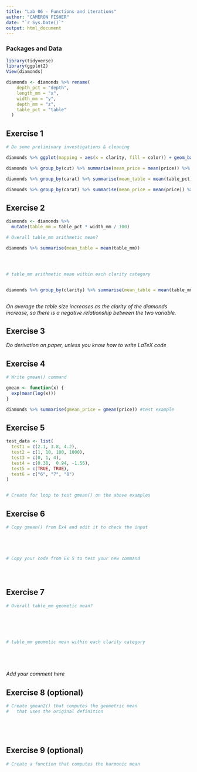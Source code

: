 ```yaml
---
title: "Lab 06 - Functions and iterations"
author: "CAMERON FISHER"
date: "`r Sys.Date()`"
output: html_document
---
```



### Packages and Data

```r
library(tidyverse) 
library(ggplot2)
View(diamonds)
```

```r
diamonds <- diamonds %>% rename(
    depth_pct = "depth",
    length_mm = "x",
    width_mm = "y",
    depth_mm = "z",
    table_pct = "table"
  )
```


## Exercise 1

```r
# Do some preliminary investigations & cleaning

diamonds %>% ggplot(mapping = aes(x = clarity, fill = color)) + geom_bar() + labs(title = "Number of Diamonds per clarity", subtitle = "Filled by colour grade", y = "Frequency", x = "Clarity grade")

diamonds %>% group_by(cut) %>% summarise(mean_price = mean(price)) %>% arrange(mean_price)

diamonds %>% group_by(carat) %>% summarise(mean_table = mean(table_pct)) %>% ggplot(mapping = aes(x = carat, y = mean_table)) + geom_line()

diamonds %>% group_by(carat) %>% summarise(mean_price = mean(price)) %>% ggplot(mapping = aes(x = carat, y = mean_price)) + geom_point() + geom_smooth()

```


## Exercise 2

```r

diamonds <- diamonds %>%
  mutate(table_mm = table_pct * width_mm / 100)

# Overall table_mm arithmetic mean?

diamonds %>% summarise(mean_table = mean(table_mm))




# table_mm arithmetic mean within each clarity category


diamonds %>% group_by(clarity) %>% summarise(mean_table = mean(table_mm)) %>% arrange(mean_table)



```

_On average the table size increases as the clarity of the diamonds increase, so there is a negative relationship between the two variable._

## Exercise 3

_Do derivation on paper, unless you know how to write LaTeX code_


## Exercise 4

```r
# Write gmean() command

gmean <- function(x) {
  exp(mean(log(x)))
}

diamonds %>% summarise(gmean_price = gmean(price)) #test example


```

## Exercise 5

```r

test_data <- list(
  test1 = c(2.1, 3.8, 4.2),
  test2 = c(1, 10, 100, 1000),
  test3 = c(0, 1, 4),
  test4 = c(0.38,  0.94, -1.56),
  test5 = c(TRUE, TRUE),
  test6 = c("6", "7", "8")
)


# Create for loop to test gmean() on the above examples


```


## Exercise 6

```r
# Copy gmean() from Ex4 and edit it to check the input





# Copy your code from Ex 5 to test your new command





```


## Exercise 7

```r
# Overall table_mm geometic mean?






# table_mm geometic mean within each clarity category






```

_Add your comment here_


## Exercise 8 (optional)

```r
# Create gmean2() that computes the geometric mean 
#   that uses the original definition






```


## Exercise 9 (optional)

```r
# Create a function that computes the harmonic mean







```
